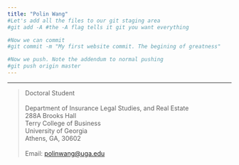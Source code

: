 ```yaml
---
title: "Polin Wang"
#Let's add all the files to our git staging area
#git add -A #the -A flag tells it git you want everything

#Now we can commit
#git commit -m "My first website commit. The begining of greatness"

#Now we push. Note the addendum to normal pushing
#git push origin master
---
```

****************
>
| Doctoral Student
|
| Department of Insurance Legal Studies, and Real Estate
| 288A Brooks Hall 
| Terry College of Business
| University of Georgia
| Athens, GA, 30602
|
| Email: [polinwang@uga.edu](polinwang@uga.edu)
